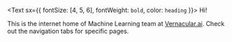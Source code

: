 <Text sx={{ fontSize: [4, 5, 6], fontWeight: `bold`, color: `heading` }}>
  Hi!
</Text>

This is the internet home of Machine Learning team at
[Vernacular.ai](https://vernacular.ai/). Check out the navigation tabs for
specific pages.
